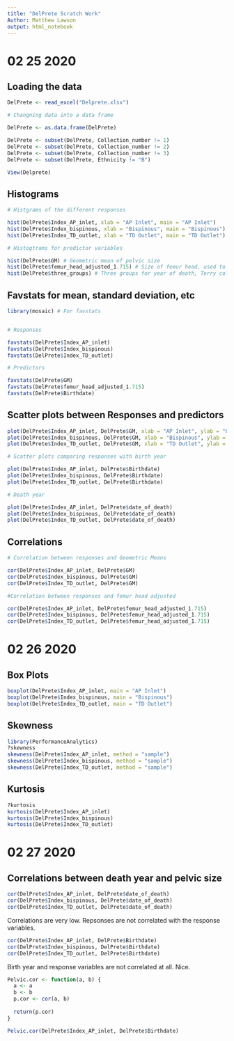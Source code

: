 ```yaml
---
title: "DelPrete Scratch Work"
Author: Matthew Lawson
output: html_notebook
---
```


# 02 25 2020

## Loading the data

```r
DelPrete <- read_excel("Delprete.xlsx")

# Changning data into a data frame

DelPrete <- as.data.frame(DelPrete)

DelPrete <- subset(DelPrete, Collection_number != 1)
DelPrete <- subset(DelPrete, Collection_number != 2)
DelPrete <- subset(DelPrete, Collection_number != 3)
DelPrete <- subset(DelPrete, Ethnicity != "B")

View(Delprete)

```



## Histograms 

```r
# Histgrams of the different responses

hist(DelPrete$Index_AP_inlet, xlab = "AP Inlet", main = "AP Inlet")
hist(DelPrete$Index_bispinous, xlab = "Bispinous", main = "Bispinous")
hist(DelPrete$Index_TD_outlet, xlab = "TD Outlet", main = "TD Outlet")
```

```r
# Histogtrams for predictor variables

hist(DelPrete$GM) # Geometric mean of pelvic size
hist(DelPrete$femur_head_adjusted_1.715) # Size of femur head, used to estimate pelvic size 
hist(DelPrete$three_groups) # Three groups for year of death, Terry collection did not have any pelvic bones from the 1933 group
```





## Favstats for mean, standard deviation, etc

```r
library(mosaic) # For favstats


# Responses

favstats(DelPrete$Index_AP_inlet)
favstats(DelPrete$Index_bispinous)
favstats(DelPrete$Index_TD_outlet)
```

```r

# Predictors

favstats(DelPrete$GM)
favstats(DelPrete$femur_head_adjusted_1.715)
favstats(DelPrete$Birthdate)
```



## Scatter plots between Responses and predictors

```r
plot(DelPrete$Index_AP_inlet, DelPrete$GM, xlab = "AP Inlet", ylab = "Geometric Mean")
plot(DelPrete$Index_bispinous, DelPrete$GM, xlab = "Bispinous", ylab = "Geometric Mean")
plot(DelPrete$Index_TD_outlet, DelPrete$GM, xlab = "TD Outlet", ylab = "Geometric Mean")
```

```r
# Scatter plots comparing responses with birth year

plot(DelPrete$Index_AP_inlet, DelPrete$Birthdate)
plot(DelPrete$Index_bispinous, DelPrete$Birthdate)
plot(DelPrete$Index_TD_outlet, DelPrete$Birthdate)
```

```r
# Death year

plot(DelPrete$Index_AP_inlet, DelPrete$date_of_death)
plot(DelPrete$Index_bispinous, DelPrete$date_of_death)
plot(DelPrete$Index_TD_outlet, DelPrete$date_of_death)
```

## Correlations

```r

# Correlation between responses and Geometric Means

cor(DelPrete$Index_AP_inlet, DelPrete$GM)
cor(DelPrete$Index_bispinous, DelPrete$GM)
cor(DelPrete$Index_TD_outlet, DelPrete$GM)
```

```r

#Correlation between responses and femur head adjusted

cor(DelPrete$Index_AP_inlet, DelPrete$femur_head_adjusted_1.715)
cor(DelPrete$Index_bispinous, DelPrete$femur_head_adjusted_1.715)
cor(DelPrete$Index_TD_outlet, DelPrete$femur_head_adjusted_1.715)
```

# 02 26 2020

## Box Plots

```r
boxplot(DelPrete$Index_AP_inlet, main = "AP Inlet")
boxplot(DelPrete$Index_bispinous, main = "Bispinous")
boxplot(DelPrete$Index_TD_outlet, main = "TD Outlet")
```

## Skewness

```r

library(PerformanceAnalytics)
?skewness
skewness(DelPrete$Index_AP_inlet, method = "sample")
skewness(DelPrete$Index_bispinous, method = "sample")
skewness(DelPrete$Index_TD_outlet, method = "sample")
```

## Kurtosis

```r
?kurtosis
kurtosis(DelPrete$Index_AP_inlet)
kurtosis(DelPrete$Index_bispinous)
kurtosis(DelPrete$Index_TD_outlet)
```

# 02 27 2020

## Correlations between death year and pelvic size

```r
cor(DelPrete$Index_AP_inlet, DelPrete$date_of_death)
cor(DelPrete$Index_bispinous, DelPrete$date_of_death)
cor(DelPrete$Index_TD_outlet, DelPrete$date_of_death)

```

Correlations are very low. Repsonses are not correlated with the response variables.

```r
cor(DelPrete$Index_AP_inlet, DelPrete$Birthdate)
cor(DelPrete$Index_bispinous, DelPrete$Birthdate)
cor(DelPrete$Index_TD_outlet, DelPrete$Birthdate)
```

Birth year and response variables are not correlated at all. Nice.


```r
Pelvic.cor <- function(a, b) {
  a <- a
  b <- b
  p.cor <- cor(a, b)
  
  return(p.cor)
}

Pelvic.cor(DelPrete$Index_AP_inlet, DelPrete$Birthdate)
```


